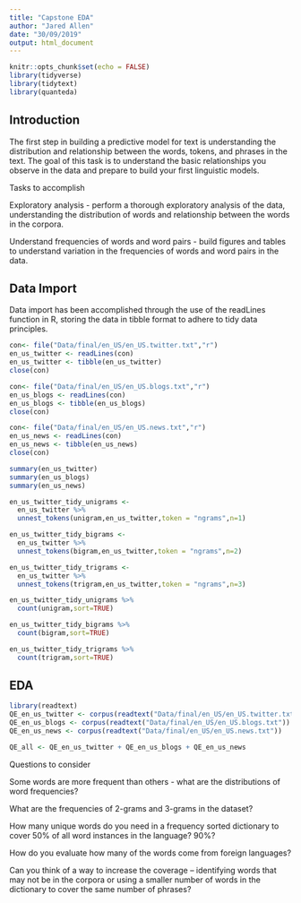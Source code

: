 ```yaml
---
title: "Capstone EDA"
author: "Jared Allen"
date: "30/09/2019"
output: html_document
---
```


```r
knitr::opts_chunk$set(echo = FALSE)
library(tidyverse)
library(tidytext)
library(quanteda)
```

## Introduction
The first step in building a predictive model for text is understanding the distribution and relationship between the words, tokens, and phrases in the text. The goal of this task is to understand the basic relationships you observe in the data and prepare to build your first linguistic models.

Tasks to accomplish

Exploratory analysis - perform a thorough exploratory analysis of the data, understanding the distribution of words and relationship between the words in the corpora.

Understand frequencies of words and word pairs - build figures and tables to understand variation in the frequencies of words and word pairs in the data.

## Data Import

Data import has been accomplished through the use of the readLines function in R, storing the data in tibble format to adhere to tidy data principles.

```r

con<- file("Data/final/en_US/en_US.twitter.txt","r")
en_us_twitter <- readLines(con)
en_us_twitter <- tibble(en_us_twitter)
close(con)

con<- file("Data/final/en_US/en_US.blogs.txt","r")
en_us_blogs <- readLines(con)
en_us_blogs <- tibble(en_us_blogs)
close(con)

con<- file("Data/final/en_US/en_US.news.txt","r")
en_us_news <- readLines(con)
en_us_news <- tibble(en_us_news)
close(con)
```

```r
summary(en_us_twitter)
summary(en_us_blogs)
summary(en_us_news)

```

```r

en_us_twitter_tidy_unigrams <-
  en_us_twitter %>%
  unnest_tokens(unigram,en_us_twitter,token = "ngrams",n=1)

en_us_twitter_tidy_bigrams <-
  en_us_twitter %>%
  unnest_tokens(bigram,en_us_twitter,token = "ngrams",n=2)

en_us_twitter_tidy_trigrams <-
  en_us_twitter %>%
  unnest_tokens(trigram,en_us_twitter,token = "ngrams",n=3)

```

```r
en_us_twitter_tidy_unigrams %>%
  count(unigram,sort=TRUE)

en_us_twitter_tidy_bigrams %>%
  count(bigram,sort=TRUE)

en_us_twitter_tidy_trigrams %>%
  count(trigram,sort=TRUE)

```

## EDA
```r
library(readtext)
QE_en_us_twitter <- corpus(readtext("Data/final/en_US/en_US.twitter.txt"))
QE_en_us_blogs <- corpus(readtext("Data/final/en_US/en_US.blogs.txt"))
QE_en_us_news <- corpus(readtext("Data/final/en_US/en_US.news.txt"))

QE_all <- QE_en_us_twitter + QE_en_us_blogs + QE_en_us_news
```

Questions to consider

Some words are more frequent than others - what are the distributions of word frequencies?

What are the frequencies of 2-grams and 3-grams in the dataset?

How many unique words do you need in a frequency sorted dictionary to cover 50% of all word instances in the language? 90%?

How do you evaluate how many of the words come from foreign languages?

Can you think of a way to increase the coverage -- identifying words that may not be in the corpora or using a smaller number of words in the dictionary to cover the same number of phrases?
